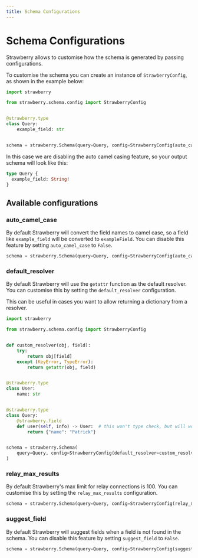 ```yaml
---
title: Schema Configurations
---
```


# Schema Configurations

Strawberry allows to customise how the schema is generated by passing
configurations.

To customise the schema you can create an instance of `StrawberryConfig`, as
shown in the example below:

```python
import strawberry

from strawberry.schema.config import StrawberryConfig


@strawberry.type
class Query:
    example_field: str


schema = strawberry.Schema(query=Query, config=StrawberryConfig(auto_camel_case=False))
```

In this case we are disabling the auto camel casing feature, so your output
schema will look like this:

```graphql
type Query {
  example_field: String!
}
```

## Available configurations

### auto_camel_case

By default Strawberry will convert the field names to camel case, so a field
like `example_field` will be converted to `exampleField`. You can disable this
feature by setting `auto_camel_case` to `False`.

```python
schema = strawberry.Schema(query=Query, config=StrawberryConfig(auto_camel_case=False))
```

### default_resolver

By default Strawberry will use the `getattr` function as the default resolver.
You can customise this by setting the `default_resolver` configuration.

This can be useful in cases you want to allow returning a dictionary from a
resolver.

```python
import strawberry

from strawberry.schema.config import StrawberryConfig


def custom_resolver(obj, field):
    try:
        return obj[field]
    except (KeyError, TypeError):
        return getattr(obj, field)


@strawberry.type
class User:
    name: str


@strawberry.type
class Query:
    @strawberry.field
    def user(self, info) -> User:  # this won't type check, but will work at runtime
        return {"name": "Patrick"}


schema = strawberry.Schema(
    query=Query, config=StrawberryConfig(default_resolver=custom_resolver)
)
```

### relay_max_results

By default Strawberry's max limit for relay connections is 100. You can
customise this by setting the `relay_max_results` configuration.

```python
schema = strawberry.Schema(query=Query, config=StrawberryConfig(relay_max_results=50))
```

### suggest_field

By default Strawberry will suggest fields when a field is not found in the
schema. You can disable this feature by setting `suggest_field` to `False`.

```python
schema = strawberry.Schema(query=Query, config=StrawberryConfig(suggest_field=False))
```
